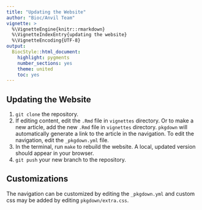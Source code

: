 ```yaml
---
title: "Updating the Website"
author: "Bioc/Anvil Team"
vignette: >
  %\VignetteEngine{knitr::rmarkdown}
  %\VignetteIndexEntry{updating the website}
  %\VignetteEncoding{UTF-8}
output:
  BiocStyle::html_document:
    highlight: pygments
    number_sections: yes
    theme: united
    toc: yes
---
```


## Updating the Website

1. `git clone` the repository.
2. If editing content, edit the `.Rmd` file in `vignettes` directory. Or to
make a new article, add the new `.Rmd` file in `vignettes` directory. `pkgdown`
will automatically generate a link to the article in the navigation. To edit
the navigation, edit the `_pkgdown.yml` file.
3. In the terminal, run `make` to rebuild the website. A local, updated version
should appear in your browser.
4. `git push` your new branch to the repository. 

## Customizations

The navigation can be customized by editing the `_pkgdown.yml` and custom css
may be added by editing `pkgdown/extra.css`.
